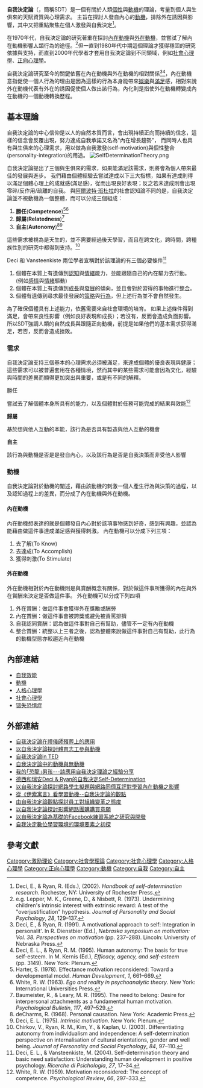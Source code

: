 {{About|心理學的理論|政治上的自我決定|民族自决}}
'''自我決定論'''（{{lang-en|Self-determination theory}}，簡稱SDT）是一個有關於人類[[個性|個性]]與[[動機|動機]]的理論，考量到個人與生俱來的天賦資質與心理需求。
主旨在探討人發自內心的[[動機|動機]]，排除外在誘因與影響，其中又把重點聚焦在個人激發與自我決定<ref name="Deci, E. 2002">Deci, E., & Ryan, R. (Eds.), (2002). ''Handbook of self-determination research''. Rochester, NY: University of Rochester Press.</ref>。

在1970年代，自我決定論的研究著重在探討[[內在動機|內在動機]]與[[外在動機|外在動機]]，並嘗試了解內在動機影響[[人類|人類]]行為的途徑。<ref name="eg Lepper, M. K. 1973">e.g. Lepper, M. K., Greene, D., & Nisbett, R. (1973). Undermining children's intrinsic interest with extrinsic reward: A test of the "overjustification" hypothesis. ''Journal of Personality and Social Psychology'', ''28'', 129–137.</ref>但一直到1980年代中期這個理論才獲得穩固的研究依據與支持，而直到2000年代學者才套用自我決定論到不同領域，例如[[社會心理學|社會心理學]]、[[正向心理學|正向心理學]]。

自我決定論研究至今的關鍵依舊在內在動機與外在動機的相對關係<ref name="Deci, E. 1991">Deci, E., & Ryan, R. (1991). A motivational approach to self: Integration in personalit'. In R. Dienstbier (Ed.), ''Nebraska symposium on motivation: Vol. 38. Perspectives on motivation'' (pp. 237–288). Lincoln: University of Nebraska Press.</ref><ref name="Deci, E. 1995">Deci, E. L., & Ryan, R. M. (1995). Human autonomy: The basis for true self-esteem. In M. Kernis (Ed.), ''Efficacy, agency, and self-esteem'' (pp. 3149). New York: Plenum.</ref>，內在動機意指促使一個人行為的理由是因為這樣的行為本身能帶來[[娛樂|娛樂]]與[[滿足|滿足]]感，相對來說外在動機代表有外在的誘因促使個人做出該行為，內化則是指使外在動機轉變成內在動機的一個動機轉換歷程。

==基本理論==
自我決定論的中心信仰是以人的自然本質而言，會出現持續正向而持續的信念，這樣的信念會反覆出現，努力達成自我承諾又名為"內在增長趨勢"，
而同時人也具有與生俱來的心理需求，用以做為自我激發(self-motivation)與個性整合(personality-integration)的用途。
[[File:SelfDeterminationTheory.png|right]]

自我決定論提出了三個與生俱來的需求，如果能滿足該需求，則將會為個人帶來最佳的發展與進步。
我們藉由個體經驗去嘗試達成以下三大指標，如果有達成則得以滿足個體心理上的成就感(滿足感)，從而出現良好表現；反之若未達成則會出現零碎/反作用/疏離的自我。
與[[阿爾波特·班杜拉|阿爾波特·班杜拉]]的社會認知論不同的是，自我決定論並不視動機為一個整體，而可以分成三個組成：

#'''勝任'''('''Competence''')<ref name="Harter, S. 1978">Harter, S. (1978). Effectance motivation reconsidered: Toward a developmental model. ''Human Development'', ''1'', 661–669.</ref><ref name="White, R. W. 1963">White, R. W. (1963). ''Ego and reality in psychoanalytic theory''. New York: International Universities Press.</ref>
#'''歸屬'''('''Relatedness''')<ref name="Baumeister, R. 1995">Baumeister, R., & Leary, M. R. (1995). The need to belong: Desire for interpersonal attachments as a fundamental human motivation. ''Psychological Bulletin'', ''117'', 497–529.</ref>
#'''自主'''('''Autonomy''')<ref name="deCharms, R. 1968">deCharms, R. (1968). Personal causation. New York: Academic Press.</ref><ref name="Deci, E. L. 1975">Deci, E. L. (1975). ''Intrinsic motivation''. New York: Plenum.</ref>

這些需求被視為是天生的，並不需要經過後天學習，而且在跨文化，跨時間，跨種族性別的研究中都得到支持。<ref name="Chirkov, V. 2003">Chirkov, V., Ryan, R. M., Kim, Y., & Kaplan, U. (2003). Differentiating autonomy from individualism and independence: A self-determination perspective on internalisation of cultural orientations, gender and well being. ''Journal of Personality and Social Psychology'', ''84'', 97–110.</ref>

Deci 和 Vansteenkiste 兩位學者宣稱對於該理論的有三個必要條件<ref name="Deci, E. L. 2004">Deci, E. L., & Vansteenkiste, M. (2004). Self-determination theory and basic need satisfaction: Understanding human development in positive psychology. ''Ricerche di Psichologia'', ''27'', 17–34.</ref>
#個體在本質上有遺傳到[[認知|認知]]與[[情緒|情緒]]能力，並能跟隨自己的內在驅力去行動。(例如[[感情|感情]]與[[情緒|情緒]]驅動)
#個體在本質上有遺傳到[[成長|成長]]與[[發展|發展]]的傾向，並且會對於習得的事物進行[[整合|整合]]。
#個體有遺傳到尋求最佳發展的[[策略|策略]]與[[行為|行為]]，但上述行為並不會自然發生。

為了確保個體具有上述能力，依舊需要來自社會環境的培育。
如果上述條件得到滿足，會帶來良性影響（例如良好表現和成長）；若沒有，反而會造成負面影響。所以SDT強調人類的自然成長與跟隨正向動機，前提是如果他們的基本需求获得滿足，若否，反而會造成挫敗。

===需求===
自我決定論支持三個基本的心理需求必須被滿足，來達成個體的優良表現與健康；這些需求可以被普遍套用在各種情境，然而其中的某些需求可能會因為文化，經驗與時間的差異而顯得更加突出與重要，或是有不同的解釋。


;勝任
嘗試去了解個體本身所具有的能力，以及個體對於任務可能完成的結果與效能<ref name="White, R. W. 1959">White, R. W. (1959). Motivation reconsidered: The concept of competence. ''Psychological Review'', ''66'', 297–333.</ref>
;'''歸屬'''
基於想與他人互動的本能，該行為是否具有製造與他人互動的機會
;'''自主'''
該行為與動機是否是是發自內心，以及該行為是否是自我決策而非受他人影響

===動機===
自我決定論對於動機的闡述，藉由該動機的刺激一個人產生行為與決策的過程，以及認知過程上的差異，而分成了內在動機與外在動機。



====內在動機====
內在動機想表達的就是個體發自內心對於該項事物感到好奇，感到有興趣，並認為能藉由做這件事達成滿足感與獲得刺激。
內在動機可以分成下列三項：

#去了解(To Know)
#去達成(To Accomplish)
#獲得刺激(To Stimulate)


====外在動機====
外在動機相對於內在動機則是與賞酬概念有關係，對於做這件事所獲得的內在與外在賞酬來決定是否做這件事。
外在動機可以分成下列四項

#外在賞酬：做這件事會獲得外在獎勵或酬勞
#內在賞酬：做這件事會被誇獎或避免被責罵排擠
#自我認同賞酬：認為做這件事對自己有幫助，儘管不一定有內在動機
#整合賞酬：統整以上三者之後，認為整體來說做這件事對自己有幫助，此行為的動機型態亦較趨近內在動機

==內部連結==

*[[自我效能|自我效能]]
*[[動機|動機]]
*[[人格心理學|人格心理學]]
*[[社會心理學|社會心理學]]
*[[错失恐惧症|错失恐惧症]]

== 外部連結 ==

*[http://readopac1.ncl.edu.tw/nclJournal/search/detail.jsp?sysId=0006650541&dtdId=000040&search_type=detail&la=ch%20?iframe=true 自我決定論在禮儀師殯葬上的應用]
*[https://web.archive.org/web/20150617081728/http://libetd.shu.edu.tw/ETD-db/ETD-search/view_etd?URN=etd-0714114-102541 以自我決定論探討體育志工參與動機]
*[https://web.archive.org/web/20150617061333/http://swordi.com/2014/07/10/sdt/ 自我決定論in TED]
*[http://tc.wangchao.net.cn/baike/detail_1431356.html 自我決定論中的動機與無動機]
*[https://web.archive.org/web/20160304063158/http://society.nhu.edu.tw/e-j/91/21.htm 我的｢恐龍｣男孩---談應用自我決定理論之經驗分享]
*[http://www.psychspace.com/psych/viewnews-11449.html 德西和瑞安Deci & Ryan的自我决定Self-Determination]
*[http://lawdata.com.tw/tw/detail.aspx?no=160646 以自我決定論探討網路學生擬題與網路同儕互評對學習內在動機之影響]
*[http://readopac2.ncl.edu.tw/nclJournal/search/detail.jsp?dtdId=000040&search_type=detail&la=ch&checked=&unchecked=&sysId=0006639476 從《伊索寓言》看學習動機--自我決定論的觀點]{{Dead link|date=2019年12月 |bot=InternetArchiveBot |fix-attempted=yes }}
*[https://web.archive.org/web/20160304125817/http://tulips.ntu.edu.tw:2082/record=b4110546~S5 由自我決定論觀點探討員工對組織變革之態度]
*[http://www.mysurvey.tw/quizresult.htm?id=2958f1c8-4eec-4c24-89a0-7020c6961ee2 以自我決定論探討影響網路團購購買意願]
*[http://fguir.fgu.edu.tw:8080/handle/039871000/12383 以自我決定論為基礎的Facebook練習系統之研究與開發]
*[http://readopac1.ncl.edu.tw/nclJournal/search/detail.jsp?sysId=0006671773&dtdId=000040&search_type=detail&la=ch 自我決定數位學習環境的環境要素之初探]

== 參考文獻 ==
{{reflist}}

[[Category:激励理论|Category:激励理论]]
[[Category:社會學理論|Category:社會學理論]]
[[Category:社會心理學|Category:社會心理學]]
[[Category:人格心理學|Category:人格心理學]]
[[Category:正向心理學|Category:正向心理學]]
[[Category:動機|Category:動機]]
[[Category:自我|Category:自我]]
[[Category:自主|Category:自主]]